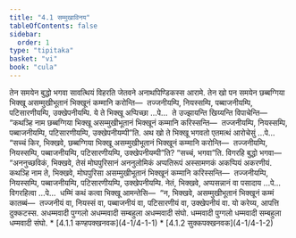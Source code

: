 ```yaml
---
title: "4.1 सम्मुखाविनय"
tableOfContents: false
sidebar:
  order: 1
type: "tipitaka"
basket: "vi"
book: "cula"
---
```



<DynamicBreadcrumb />

<Division number="185" book="cula">

<Paragraph number="785" book="cula">
तेन समयेन बुद्धो भगवा सावत्थियं विहरति जेतवने अनाथपिण्डिकस्स आरामे. तेन खो पन समयेन छब्बग्गिया भिक्खू असम्मुखीभूतानं भिक्खूनं कम्मानि करोन्ति—  तज्जनीयम्पि, नियस्सम्पि, पब्बाजनीयम्पि, पटिसारणीयम्पि, उक्खेपनीयम्पि. ये ते भिक्खू अप्पिच्छा …पे…  ते उज्झायन्ति खिय्यन्ति विपाचेन्ति—  “कथञ्हि नाम छब्बग्गिया भिक्खू असम्मुखीभूतानं भिक्खूनं कम्मानि करिस्सन्ति—  तज्जनीयम्पि, नियस्सम्पि, पब्बाजनीयम्पि, पटिसारणीयम्पि, उक्खेपनीयम्पी”ति. अथ खो ते भिक्खू भगवतो एतमत्थं आरोचेसुं …पे…  “सच्चं किर, भिक्खवे, छब्बग्गिया भिक्खू असम्मुखीभूतानं भिक्खूनं कम्मानि करोन्ति—  तज्जनीयम्पि, नियस्सम्पि, पब्बाजनीयम्पि, पटिसारणीयम्पि, उक्खेपनीयम्पी”ति? “सच्चं, भगवा”ति. विगरहि बुद्धो भगवा—  “अननुच्छविकं, भिक्खवे, तेसं मोघपुरिसानं अननुलोमिकं अप्पतिरूपं अस्सामणकं अकप्पियं अकरणीयं. कथञ्हि नाम ते, भिक्खवे, मोघपुरिसा असम्मुखीभूतानं भिक्खूनं कम्मानि करिस्सन्ति—  तज्जनीयम्पि, नियस्सम्पि, पब्बाजनीयम्पि, पटिसारणीयम्पि, उक्खेपनीयम्पि. नेतं, भिक्खवे, अप्पसन्नानं वा पसादाय …पे…  विगरहित्वा …पे…  धम्मिं कथं कत्वा भिक्खू आमन्तेसि—  “न, भिक्खवे, असम्मुखीभूतानं भिक्खूनं कम्मं कातब्बं—  तज्जनीयं वा, नियस्सं वा, पब्बाजनीयं वा, पटिसारणीयं वा, उक्खेपनीयं वा. यो करेय्य, आपत्ति दुक्कटस्स.


</Paragraph>

</Division>
<Division number="186" book="cula">

<Paragraph number="786" book="cula">
अधम्मवादी पुग्गलो अधम्मवादी सम्बहुला अधम्मवादी संघो. धम्मवादी पुग्गलो धम्मवादी सम्बहुला धम्मवादी संघो.

</Paragraph>
</Division>

<TableOfContents book="cula" section="4.1">
* [4.1.1 कण्हपक्खनवक](4-1/4-1-1)
* [4.1.2 सुक्कपक्खनवक](4-1/4-1-2)
</TableOfContents>
